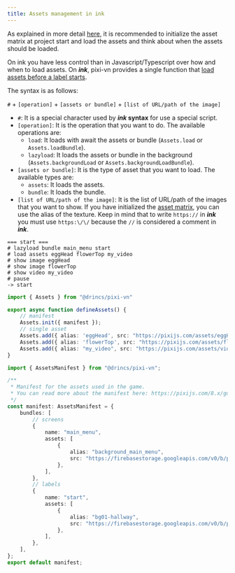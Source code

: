 ```yaml
---
title: Assets management in ink
---
```


As explained in more detail [here](/start/assets-management.md), it is recommended to initialize the asset matrix at project start and load the assets and think about when the assets should be loaded.

On ink you have less control than in Javascript/Typescript over how and when to load assets. On ***ink***, pixi-vn provides a single function that [load assets before a label starts](/start/assets-management.md#load-assets-before-a-label-starts).

The syntax is as follows:

`#` + `[operation]` + `[assets or bundle]` + `[list of URL/path of the image]`

* `#`: It is a special character used by ***ink* syntax** for use a special script.
* `[operation]`: It is the operation that you want to do. The available operations are:
  * `load`: It loads with await the assets or bundle (`Assets.load` or `Assets.loadBundle`).
  * `lazyload`: It loads the assets or bundle in the background (`Assets.backgroundLoad` or `Assets.backgroundLoadBundle`).
* `[assets or bundle]`: It is the type of asset that you want to load. The available types are:
  * `assets`: It loads the assets.
  * `bundle`: It loads the bundle.
* `[list of URL/path of the image]`: It is the list of URL/path of the images that you want to show. If you have initialized the [asset matrix](/start/assets-management.md#initialize-the-asset-matrix-at-project-start), you can use the alias of the texture. Keep in mind that to write `https://` in ***ink*** you must use `https:\/\/` because the `//` is considered a comment in ***ink***.

```ink tab="ink/start.ink"
=== start ===
# lazyload bundle main_menu start
# load assets eggHead flowerTop my_video
# show image eggHead
# show image flowerTop
# show video my_video
# pause
-> start
```

```ts tab="utils/defineAssets.ts"
import { Assets } from "@drincs/pixi-vn"

export async function defineAssets() {
    // manifest
    Assets.init({ manifest });
    // single asset
    Assets.add({ alias: 'eggHead', src: "https://pixijs.com/assets/eggHead.png" })
    Assets.add({ alias: 'flowerTop', src: "https://pixijs.com/assets/flowerTop.png" })
    Assets.add({ alias: "my_video", src: "https://pixijs.com/assets/video.mp4" });
}
```

```ts tab="assets/manifest.ts"
import { AssetsManifest } from "@drincs/pixi-vn";

/**
 * Manifest for the assets used in the game.
 * You can read more about the manifest here: https://pixijs.com/8.x/guides/components/assets#loading-multiple-assets
 */
const manifest: AssetsManifest = {
    bundles: [
        // screens
        {
            name: "main_menu",
            assets: [
                {
                    alias: "background_main_menu",
                    src: "https://firebasestorage.googleapis.com/v0/b/pixi-vn.appspot.com/o/public%2Fmain-menu.webp?alt=media",
                },
            ],
        },
        // labels
        {
            name: "start",
            assets: [
                {
                    alias: "bg01-hallway",
                    src: "https://firebasestorage.googleapis.com/v0/b/pixi-vn.appspot.com/o/public%2Fbreakdown%2Fbg01-hallway.webp?alt=media",
                },
            ],
        },
    ],
};
export default manifest;
```
